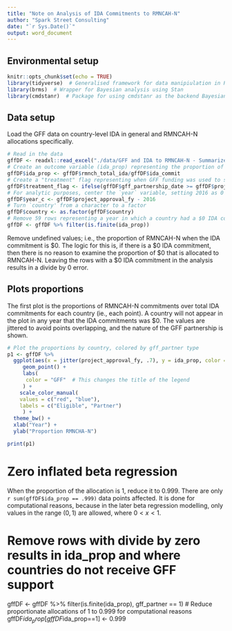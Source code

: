 ```yaml
---
title: "Note on Analysis of IDA Commitments to RMNCAH-N"
author: "Spark Street Consulting"
date: "`r Sys.Date()`"
output: word_document
---
```


## Environmental setup

```r
knitr::opts_chunk$set(echo = TRUE)
library(tidyverse)  # Generalised framework for data manipiulation in R
library(brms)  # Wrapper for Bayesian analysis using Stan
library(cmdstanr)  # Package for using cmdstanr as the backend Bayesian computational engine

```

## Data setup

Load the GFF data on country-level IDA in general and RMNCAH-N allocations specifically. 

```r

# Read in the data
gffDF <- readxl::read_excel("./data/GFF and IDA to RMNCAH-N - Summarized data for FY2011-2023.xlsx", sheet = "Sum data")
# Create an outcome variable (ida_prop) representing the proportion of IDA spending on RMNCAH-N
gffDF$ida_prop <- gffDF$rmnch_total_ida/gffDF$ida_commit
# Create a "treatment" flag representing when GFF funding was used to support RMNCAH-N spending of IDA
gffDF$treatment_flag <- ifelse(gffDF$gff_partnership_date >= gffDF$project_approval_fy, 1, 0)  # Treatment flag
# For analytic purposes, center the `year` variable, setting 2016 as 0
gffDF$year_c <- gffDF$project_approval_fy - 2016
# Turn `country' from a character to a factor
gffDF$country <- as.factor(gffDF$country)
# Remove 59 rows representing a year in which a country had a $0 IDA commitment
gffDF <- gffDF %>% filter(is.finite(ida_prop))

```

Remove undefined values; i.e., the proportion of RMNCAH-N when the IDA commitment is \$0. The logic for this is, if there is a \$0 IDA commitment, then there is no reason to examine the proportion of \$0 that is allocated to RMNCAH-N. Leaving the rows with a $0 IDA commitment in the analysis results in a divide by 0 error.



## Plots proportions

The first plot is the proportions of RMNCAH-N commitments over total IDA commitments for each country (ie., each point). A country will not appear in the plot in any year that the IDA commitments was $0. The values are jittered to avoid points overlapping, and the nature of the GFF partnership is shown.

```r
# Plot the proportions by country, colored by gff_partner type
p1 <- gffDF %>%
  ggplot(aes(x = jitter(project_approval_fy, .7), y = ida_prop, color = as.factor(gff_partner))) +
     geom_point() +
     labs(
      color = "GFF"  # This changes the title of the legend
     ) +
    scale_color_manual(
    values = c("red", "blue"),
    labels = c("Eligible", "Partner") 
     ) +      
  theme_bw() +
  xlab("Year") +
  ylab("Proportion RMNCHA-N") 

print(p1)

```





# Zero inflated beta regression

When the proportion of the allocation is 1, reduce it to 0.999. There are only `r sum(gffDF$ida_prop == .999)` data points affected. It is done for computational reasons, because in the later beta regression modelling, only values in the range $(0,1)$ are allowed, where $0 < x < 1$.

# Remove rows with divide by zero results in ida_prop and where countries do not receive GFF support
gffDF <- gffDF %>% filter(is.finite(ida_prop), gff_partner == 1)
# Reduce proportionate allocations of 1 to 0.999 for computational reasons 
gffDF$ida_prop[gffDF$ida_prop==1] <- 0.999 



